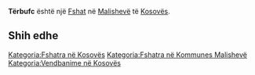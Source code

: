 {{Fshat në Kosovës
 | Emri                = Tërbufc
| sqi_D_name = Tërbufc
| sqi_D_FULL_NAME_RO = Tërbufc
| sqi_D_FULL_NAME_ND_RO = Terbufc
| sqi_D_SORT_NAME_RG = TERBUFC
| sqi_D_FULL_NAME_RG = Tërbufc
| sqi_D_FULL_NAME_ND_RG = Terbufc
| sqi_V_name = Tërbuc
| sqi_V_FULL_NAME_RO = Tërbuc
| sqi_V_FULL_NAME_ND_RO = Terbuc
| sqi_V_SORT_NAME_RG = TERBUC
| sqi_V_FULL_NAME_RG = Tërbuc
| sqi_V_FULL_NAME_ND_RG = Terbuc
| srp_N_name = Trbuvce
| srp_N_FULL_NAME_RO = Trbuvce
| srp_N_FULL_NAME_ND_RO = Trbuvce
| srp_N_SORT_NAME_RG = TRBUVCE
| srp_N_FULL_NAME_RG = Trbuvce
| srp_N_FULL_NAME_ND_RG = Trbuvce
| srp_NS_name = Трбувце
| srp_NS_FULL_NAME_RO = Трбувце
| srp_NS_FULL_NAME_ND_RO = Трбувце
| srp_NS_SORT_NAME_RG = ТРБУВЦЕ
| srp_NS_FULL_NAME_RG = Трбувце
| srp_NS_FULL_NAME_ND_RG = Трбувце
| srp_V_name = Trbovce
| srp_V_FULL_NAME_RO = Trbovce Turbovce
| srp_V_FULL_NAME_ND_RO = Trbovce Turbovce
| srp_V_SORT_NAME_RG = TRBOVCE TURBOVCE
| srp_V_FULL_NAME_RG = Trbovce Turbovce
| srp_V_FULL_NAME_ND_RG = Trbovce Turbovce
| srp_VS_name = Трбовце
| srp_VS_FULL_NAME_RO = Трбовце Турбовце
| srp_VS_FULL_NAME_ND_RO = Трбовце Турбовце
| srp_VS_SORT_NAME_RG = ТРБОВЦЕ ТУРБОВЦЕ
| srp_VS_FULL_NAME_RG = Трбовце Турбовце
| srp_VS_FULL_NAME_ND_RG = Трбовце Турбовце

 | Emri (Rasa dhanore) = 
 | Figura              = 
 | Shteti              = Kosovo
 | Komuna              = Malishevë
 | Kodi postar         = 
 | Sipërfaqja          = 

 | Popullsia           = 

 | Regj. i popullsisë  = 
 | Dend. e popullsisë  = 
 | Faqja zyrtare       = 
 <!--- Koordinatat ----> 
 | Gjerësia            = 42.525542
 | Gjatësia            = 21.281693
 | Lartësia            = 
}}
'''Tërbufc''' është një [[Fshat]] në [[Malishevë]] të [[Kosovës]].

<!-- == Gjeografia == -->
<!-- == Historia == -->
<!-- == Demografia == -->
== Shih edhe ==
{{Komuna Malishevë}}
{{Kosovo-Administrata-Cung}}

[[Kategoria:Fshatra në Kosovës]]
[[Kategoria:Fshatra në Kommunes Malishevë]]
[[Kategoria:Vendbanime në Kosovës]]